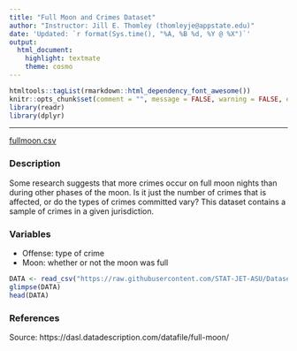 ```yaml
---
title: "Full Moon and Crimes Dataset"
author: "Instructor: Jill E. Thomley (thomleyje@appstate.edu)"
date: 'Updated: `r format(Sys.time(), "%A, %B %d, %Y @ %X")`'
output: 
  html_document: 
    highlight: textmate
    theme: cosmo
---
```


```r
htmltools::tagList(rmarkdown::html_dependency_font_awesome())
knitr::opts_chunk$set(comment = "", message = FALSE, warning = FALSE, echo = FALSE)
library(readr)
library(dplyr)
```

<hr>

<i class="fas fa-database"></i> [fullmoon.csv](https://raw.githubusercontent.com/STAT-JET-ASU/Datasets/master/Instructor/fullmoon.csv)


### Description

Some research suggests that more crimes occur on full moon nights than during other phases of the moon. Is it just the number of crimes that is affected, or do the types of crimes committed vary? This dataset contains a sample of crimes in a given jurisdiction. 


### Variables

* Offense: type of crime
* Moon: whether or not the moon was full

```r
DATA <- read_csv("https://raw.githubusercontent.com/STAT-JET-ASU/Datasets/master/Instructor/fullmoon.csv")
glimpse(DATA)
head(DATA)
```


### References

Source: https://dasl.datadescription.com/datafile/full-moon/

